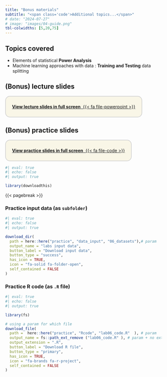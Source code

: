 ```yaml
---
title: "Bonus materials"
subtitle: "<span class='code'>Additional topics...</span>"
# date: "2024-07-27"
# image: "images/04-guide.png"
tbl-colwidths: [5,20,75]
---
```


## Topics covered

<!-- -   Introduction to `MetaboAnalyst` software -->
<!--     -   A useful R-based resources for metabolomics -->

-   Elements of statistical **Power Analysis**
-   Machine learning approaches with data : **Training and Testing** data splitting  

## (Bonus) lecture slides

::: {.custom-border style="border: 2px solid lightgray; padding: 10px 20px; background-color: #f9f6e7; border-radius: 15px; display: inline-block; text-align: center; margin: auto;"}
[**View lecture slides in full screen** &nbsp;{{< fa file-powerpoint >}}](../lectures_slides/Lecture_06.pdf)
:::

## (Bonus) practice slides

::: {.custom-border style="border: 2px solid lightgray; padding: 10px 20px; background-color: #f9f6e7; border-radius: 15px; display: inline-block; text-align: center; margin: auto;"}
[**View practice slides in full screen** &nbsp;{{< fa file-code >}}](../practice/practice_slides/slides_lab06.html)
:::



\pagebreak

```r
#| eval: true
#| echo: false
#| output: true

library(downloadthis)
```

{{< pagebreak >}}

### Practice input data (as `subfolder`)

```r
#| eval: true
#| echo: false
#| output: true

download_dir(
  path = here::here("practice", "data_input", "06_datasets"),# param
  output_name = "labs input data",
  button_label = "Download input data",
  button_type = "success",
  has_icon = TRUE,
  icon = "fa-solid fa-folder-open",
  self_contained = FALSE
)
```


### Practice R code (as `.R` file)
```r
#| eval: true
#| echo: false
#| output: true

library(fs) 

# using a param for which file 
download_file(
  path =  here::here("practice", "Rcode", "lab06_code.R"  ), # param
  output_name = fs::path_ext_remove ("lab06_code.R" ), # param + no extension.... 
  output_extension = ".R",  
  button_label = "Download R file",
  button_type = "primary",
  has_icon = TRUE,
  icon = "fa-brands fa-r-project",
  self_contained = FALSE
)
```
